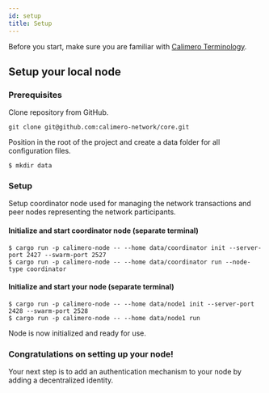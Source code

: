 ```yaml
---
id: setup
title: Setup
---
```


Before you start, make sure you are familiar with [Calimero Terminology](/learn/terminology).

## Setup your local node

### Prerequisites

Clone repository from GitHub.

```terminal
git clone git@github.com:calimero-network/core.git
```

Position in the root of the project and create a data folder for all configuration files.

```console
$ mkdir data
```

### Setup

Setup coordinator node used for managing the network transactions and peer nodes representing the network participants.

#### Initialize and start coordinator node (separate terminal)

```
$ cargo run -p calimero-node -- --home data/coordinator init --server-port 2427 --swarm-port 2527
$ cargo run -p calimero-node -- --home data/coordinator run --node-type coordinator
```

#### Initialize and start your node (separate terminal)

```
$ cargo run -p calimero-node -- --home data/node1 init --server-port 2428 --swarm-port 2528
$ cargo run -p calimero-node -- --home data/node1 run
```

Node is now initialized and ready for use.

### Congratulations on setting up your node!

Your next step is to add an authentication mechanism to your node by adding a decentralized identity.
